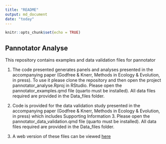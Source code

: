 ```yaml
---
title: "README"
output: md_document
date: "today"
---
```


```r
knitr::opts_chunk$set(echo = TRUE)
```

## Pannotator Analyse

This repository contains examples and data validation files for pannotator

1.  The code presented generates panels and analyses presented in the accompanying paper (Godfree & Knerr, Methods in Ecology & Evolution, in press). To use it please clone the repository and then open the project pannotator_analyse.Rproj in RStudio. Please open the pannotator_examples.qmd file (quarto must be installed). All data files required are provided in the Data_files folder.\

2.  Code is provided for the data validation study presented in the accompanying paper (Godfree & Knerr, Methods in Ecology & Evolution, in press) which includes Supporting Information 3. Please open the pannotator_data_validation.qmd file (quarto must be installed). All data files required are provided in the Data_files folder.\

3.  A web version of these files can be viewed [here](https://nunzioknerr.github.io/pannotator_analyse/)
